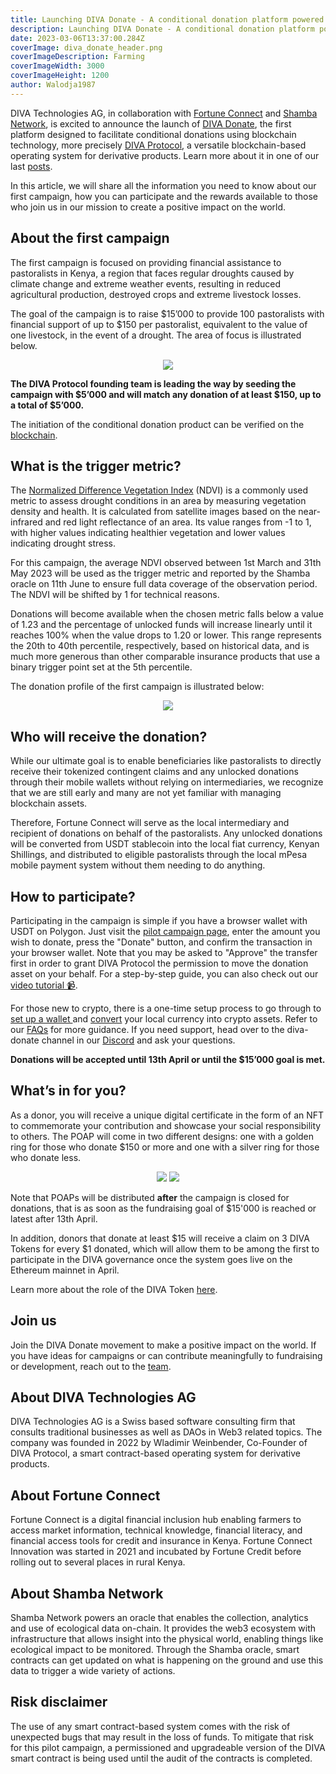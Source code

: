 ```yaml
---
title: Launching DIVA Donate - A conditional donation platform powered by blockchain technology
description: Launching DIVA Donate - A conditional donation platform powered by blockchain technology
date: 2023-03-06T13:37:00.284Z
coverImage: diva_donate_header.png
coverImageDescription: Farming
coverImageWidth: 3000
coverImageHeight: 1200
author: Walodja1987
---
```


DIVA Technologies AG, in collaboration with [Fortune Connect](https://fortuneconnectltd.com/) and 
[Shamba Network](https://shamba.network/), is excited to announce the launch of [DIVA Donate](http://divadonate.xyz/), the first 
platform designed to facilitate conditional donations using blockchain technology, more precisely [DIVA Protocol](https://www.divaprotocol.io/), a versatile blockchain-based operating system for derivative products. 
Learn more about it in one of our last [posts](https://www.divaprotocol.io/posts/diva-conditional-donations).

In this article, we will share all the information you need to know about our first campaign, how 
you can participate and the rewards available to those who join us in our mission to create a 
positive impact on the world.

## About the first campaign

The first campaign is focused on providing financial assistance to pastoralists in Kenya, a region that faces regular droughts caused by climate change and extreme weather events, 
resulting in reduced agricultural production, destroyed crops and extreme livestock losses.

The goal of the campaign is to raise $15’000 to provide 100 pastoralists with financial support 
of up to $150 per pastoralist, equivalent to the value of one livestock, in the event of a drought. 
The area of focus is illustrated below.

<p align="center">
  <img src="/Images/posts/pilot_campaign_map.png" />
</p>

**The DIVA Protocol founding team is leading the way by seeding the campaign with $5’000 and will 
match any donation of at least $150, up to a total of $5’000.**

The initiation of the conditional donation product can be verified on the [blockchain](https://polygonscan.com/tx/0x4364d0f2d0bac0d8dba38c5e95a0c472ffaa7c0395718faec4627f9120cb7ecb).


## What is the trigger metric?

The [Normalized Difference Vegetation Index](https://en.wikipedia.org/wiki/Normalized_difference_vegetation_index) (NDVI) is a commonly used metric to assess drought 
conditions in an area by measuring vegetation density and health. It is calculated from 
satellite images based on the near-infrared and red light reflectance of an area. Its 
value ranges from -1 to 1, with higher values indicating healthier vegetation and lower 
values indicating drought stress.

For this campaign, the average NDVI observed between 1st March and 31th May 2023 will be 
used as the trigger metric and reported by the Shamba oracle on 11th June to ensure full data coverage of the 
observation period. The NDVI will be shifted by 1 for technical reasons.

Donations will become available when the chosen metric falls below a value of 1.23 and the 
percentage of unlocked funds will increase linearly until it reaches 100% when the value 
drops to 1.20 or lower. This range represents the 20th to 40th percentile, respectively, 
based on historical data, and is much more generous than other comparable insurance products that use a 
binary trigger point set at the 5th percentile.

The donation profile of the first campaign is illustrated below:

<p align="center">
  <img src="/Images/posts/Donationprofile.png" />
</p>

## Who will receive the donation?

While our ultimate goal is to enable beneficiaries like pastoralists to directly receive 
their tokenized contingent claims and any unlocked donations through their mobile wallets without 
relying on intermediaries, we recognize that we are still early and many are not yet familiar
 with managing blockchain assets. 

Therefore, Fortune Connect will serve as the local intermediary and recipient of donations
on behalf of the pastoralists. Any unlocked donations will be converted from USDT stablecoin
into the local fiat currency, Kenyan Shillings, and distributed to eligible pastoralists 
through the local mPesa mobile payment system without them needing to do anything.

## How to participate?

Participating in the campaign is simple if you have a browser wallet with USDT on Polygon. 
Just visit the [pilot campaign page](https://divadonate.xyz/campaign), enter the amount you wish to donate, press the "Donate" 
button, and confirm the transaction in your browser wallet. Note that you may be asked to 
"Approve" the transfer first in order to grant DIVA Protocol the permission to move the 
donation asset on your behalf. For a step-by-step guide, you can also check out our
[video tutorial 📹](https://www.youtube.com/watch?v=KEqURXve5CE&t=4s).

For those new to crypto, there is a one-time setup process to go through to [set up a wallet ](https://wiki.polygon.technology/docs/develop/metamask/hello/)
and [convert](https://www.coinbase.com/) your local currency into crypto assets. Refer to our [FAQs](https://divadonate.xyz/faq) for more guidance. 
If you need support, head over to the diva-donate channel in our [Discord](https://discord.gg/8fAvUspmv3) and ask your questions.

**Donations will be accepted until 13th April or until the $15’000 goal is met.**

## What’s in for you?

As a donor, you will receive a unique digital certificate in the form of an NFT to commemorate 
your contribution and showcase your social responsibility to others. The POAP will come in two 
different designs: one with a golden ring for those who donate $150 or more and one with a 
silver ring for those who donate less.

<p align="center">
  <img src="/Images/posts/POAP_ConditionalDonation1_Gold.png" style={{ width: '45%', height: 'auto', display: 'inline-block', padding: '20px' }}/>
  <img src="/Images/posts/POAP_ConditionalDonation1_Silver.png" style={{ width: '45%', height: 'auto', display: 'inline-block', padding: '20px' }}/>
</p>

Note that POAPs will be distributed **after** the campaign is closed for donations, that is as soon as the fundraising goal of $15'000 is reached or latest after 13th April.

In addition, donors that donate at least $15 will receive a claim on 3 DIVA Tokens for every $1 donated, which will 
allow them to be among the first to participate in the DIVA governance once the system goes 
live on the Ethereum mainnet in April.

Learn more about the role of the DIVA Token [here](https://www.divaprotocol.io/posts/diva-tokenomics).

## Join us
Join the DIVA Donate movement to make a positive impact on the world. If you have ideas for 
campaigns or can contribute meaningfully to fundraising or development, reach out to the [team](mailto:wladimir.weinbender@divadonate.xyz).

## About DIVA Technologies AG

DIVA Technologies AG is a Swiss based software consulting firm that consults traditional businesses as 
well as DAOs in Web3 related topics. The company was founded in 2022 by Wladimir Weinbender, 
Co-Founder of DIVA Protocol, a smart contract-based operating system for derivative products.

## About Fortune Connect

Fortune Connect is a digital financial inclusion hub enabling farmers to access market information, technical knowledge, financial literacy, and financial 
access tools for credit and insurance in Kenya. Fortune Connect Innovation was started in 2021 and incubated by Fortune Credit before rolling out to several 
places in rural Kenya.

## About Shamba Network

Shamba Network powers an oracle that enables the collection, analytics and use of ecological data on-chain. It provides the web3 ecosystem with 
infrastructure that allows insight into the physical world, enabling things like ecological impact to be monitored. Through the Shamba oracle, 
smart contracts can get updated on what is happening on the ground and use this data to trigger a wide variety of actions. 

## Risk disclaimer

The use of any smart contract-based system comes with the risk of unexpected bugs that may result in the loss of funds. 
To mitigate that risk for this pilot campaign, a permissioned and upgradeable version of the DIVA smart contract is being used until
the audit of the contracts is completed.

